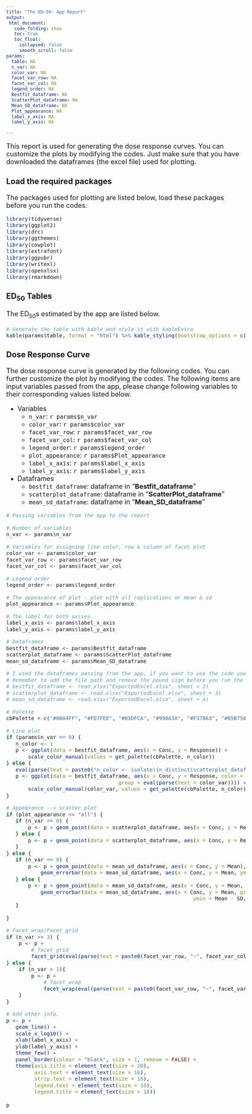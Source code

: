 ```yaml
---
title: "The ED~50~ App Report"
output: 
 html_document:
   code_folding: show
   toc: true
   toc_float:
     collapsed: false
     smooth_scroll: false
params:
  table: NA
  n_var: NA
  color_var: NA
  facet_var_row: NA
  facet_var_col: NA
  legend_order: NA
  Bestfit_dataframe: NA
  ScatterPlot_dataframe: NA
  Mean_SD_dataframe: NA
  Plot_appearance: NA
  label_x_axis: NA
  label_y_axis: NA

---
```

<style type="text/css">
div.main-container {
  width: 100%;
  max-width: unset;
}

body, td {
   font-size: 18px;
}
code.r{
  font-size: 14px;
}
pre {
  font-size: 14px
}
</style>


This report is used for generating the dose response curves. You can customize the plots by modifying the codes. Just make sure that you have downloaded the dataframes (the excel file) used for plotting.

### Load the required packages
The packages used for plotting are listed below, load these packages before you run the codes.

```r
library(tidyverse)
library(ggplot2)
library(drc)
library(ggthemes)
library(cowplot)
library(extrafont)
library(ggpubr)
library(writexl)
library(openxlsx)
library(rmarkdown)
```

### ED~50~ Tables
The ED~50~s estimated by the app are listed below.
```r
# Generate the table with kable and style it with kableExtra
kable(params$table, format = "html") %>% kable_styling(bootstrap_options = c("striped", "hover", "condensed"), full_width = F)

```


### Dose Response Curve
The dose response curve is generated by the following codes. You can further customize the plot by modifying the codes. The following items are input variables passed from the app, please change following variables to their corresponding values listed below.  
  
* Variables  
   + `n_var`: `r params$n_var`
   + `color_var`: `r params$color_var`  
   + `facet_var_row`: `r params$facet_var_row`  
   + `facet_var_col`: `r params$facet_var_col`  
   + `legend_order`: `r params$legend_order`  
   + `plot_appearance`: `r params$Plot_appearance`  
   + `label_x_axis`: `r params$label_x_axis`  
   + `label_y_axis`: `r params$label_y_axis`  
  
* Dataframes  
   + `bestfit_dataframe`: dataframe in "**Bestfit_dataframe**"  
   + `scatterplot_dataframe`: dataframe in "**ScatterPlot_dataframe**"  
   + `mean_sd_dataframe`: dataframe in "**Mean_SD_dataframe**"  
  
```r
# Passing variables from the app to the report

# Number of variables
n_var <- params$n_var 

# Variables for assigning line color, row & column of facet plot
color_var <- params$color_var 
facet_var_row <- params$facet_var_row
facet_var_col <- params$facet_var_col

# Legend order
legend_order <- params$legend_order

# The appearance of plot - plot with all replications or mean & sd
plot_appearance <- params$Plot_appearance

# The label for both axises
label_x_axis <- params$label_x_axis
label_y_axis <- params$label_y_axis

# Dataframes
bestfit_dataframe <- params$Bestfit_dataframe
scatterplot_dataframe <- params$ScatterPlot_dataframe
mean_sd_dataframe <- params$Mean_SD_dataframe

# I used the dataframes passing from the app, if you want to use the code you should upload the dataframes stored in the excel file by the following codes
# Remember to add the file path and remove the pound sign before you run the following codes
# bestfit_dataframe <- read.xlsx("ExportedExcel.xlsx", sheet = 2)
# scatterplot_dataframe <- read.xlsx("ExportedExcel.xlsx", sheet = 3)
# mean_sd_dataframe <- read.xlsx("ExportedExcel.xlsx", sheet = 4)

# Palette
cbPalette = c("#00A4FF", "#FD7FEE", "#03DFCA", "#990A3A", "#F37B63", "#05B756", "#A3FB86", "#097C91", "#015EC9","#840EAA")

# Line plot
if (params$n_var == 0) {
   n_color <- 1
   p <- ggplot(data = bestfit_dataframe, aes(x = Conc, y = Response)) + 
       scale_color_manual(values = get_palette(cbPalette, n_color))
} else {
   eval(parse(text = paste0("n_color <- isolate({n_distinct(scatterplot_dataframe$", color_var, ")})")))
   p <- ggplot(data = bestfit_dataframe, aes(x = Conc, y = Response, color = eval(parse(text = paste0(color_var))), 
                                    group = eval(parse(text = color_var)))) + 
       scale_color_manual(color_var, values = get_palette(cbPalette, n_color), limits = legend_order)
}

# Appearance --> scatter plot
if (plot_appearance == "all") {
   if (n_var == 0) {
       p <- p + geom_point(data = scatterplot_dataframe, aes(x = Conc, y = Response), alpha = 0.5)
   } else {
       p <- p + geom_point(data = scatterplot_dataframe, aes(x = Conc, y = Response, group = eval(parse(text = color_var))), alpha = 0.5)
   }
} else {
   if (n_var == 0) {
       p <- p + geom_point(data = mean_sd_dataframe, aes(x = Conc, y = Mean), alpha = 0.5) + 
           geom_errorbar(data = mean_sd_dataframe, aes(x = Conc, y = Mean, ymin = Mean - SD, ymax = Mean + SD), width = 0.2, alpha = 0.8)
   } else {
       p <- p + geom_point(data = mean_sd_dataframe, aes(x = Conc, y = Mean, group = eval(parse(text = color_var))), alpha = 0.5) + 
           geom_errorbar(data = mean_sd_dataframe, aes(x = Conc, y = Mean, group = eval(parse(text = color_var)),
                                                            ymin = Mean - SD, ymax = Mean + SD), width = 0.2, alpha = 0.8)
   }
   
}

# Facet_wrap/Facet_grid
if (n_var >= 3) {
    p <- p +
        # facet_grid
        facet_grid(eval(parse(text = paste0(facet_var_row, "~", facet_var_col))))
} else {
    if (n_var > 1){
        p <- p +
            # facet_wrap
            facet_wrap(eval(parse(text = paste0(facet_var_row, "~", facet_var_col))), ncol = 4)
    }
}

# Add other info.
p <- p + 
   geom_line() +
   scale_x_log10() +
   xlab(label_x_axis) + 
   ylab(label_y_axis) +
   theme_few() +
   panel_border(colour = "black", size = 1, remove = FALSE) +
   theme(axis.title = element_text(size = 20),
         axis.text = element_text(size = 16),
         strip.text = element_text(size = 18),
         legend.text = element_text(size = 18),
         legend.title = element_text(size = 18))

```

```r
p
```

